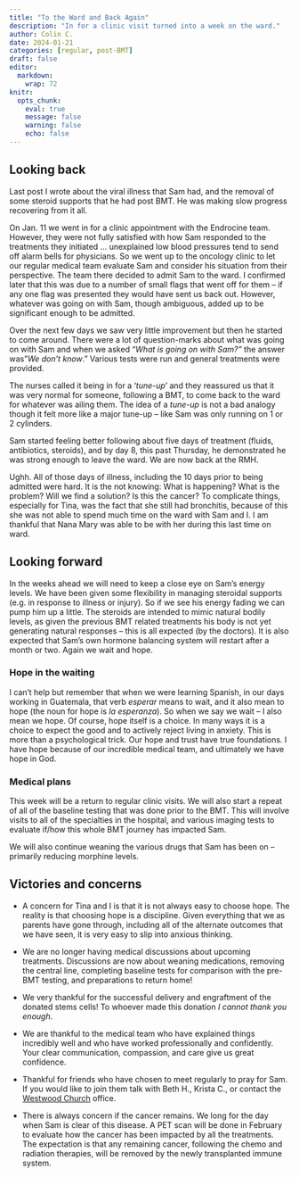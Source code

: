 ```yaml
---
title: "To the Ward and Back Again"
description: "In for a clinic visit turned into a week on the ward."
author: Colin C.
date: 2024-01-21
categories: [regular, post-BMT]
draft: false
editor: 
  markdown: 
    wrap: 72
knitr: 
  opts_chunk: 
    eval: true
    message: false
    warning: false
    echo: false
---
```


## Looking back

Last post I wrote about the viral illness that Sam had, and the removal
of some steroid supports that he had post BMT. He was making slow
progress recovering from it all.

On Jan. 11 we went in for a clinic appointment with the Endrocine team.
However, they were not fully satisfied with how Sam responded to the
treatments they initiated ... unexplained low blood pressures tend to
send off alarm bells for physicians. So we went up to the oncology
clinic to let our regular medical team evaluate Sam and consider his
situation from their perspective. The team there decided to admit Sam to
the ward. I confirmed later that this was due to a number of small flags
that went off for them – if any one flag was presented they would have
sent us back out. However, whatever was going on with Sam, though
ambiguous, added up to be significant enough to be admitted.

Over the next few days we saw very little improvement but then he
started to come around. There were a lot of question-marks about what
was going on with Sam and when we asked "*What is going on with Sam?"*
the answer was "*We don't know*." Various tests were run and general
treatments were provided.

The nurses called it being in for a '*tune-up*' and they reassured us
that it was very normal for someone, following a BMT, to come back to
the ward for whatever was ailing them. The idea of a *tune-up* is not a
bad analogy though it felt more like a major tune-up -- like Sam was
only running on 1 or 2 cylinders.

Sam started feeling better following about five days of treatment
(fluids, antibiotics, steroids), and by day 8, this past Thursday, he
demonstrated he was strong enough to leave the ward. We are now back at
the RMH.

Ughh. All of those days of illness, including the 10 days prior to being
admitted were hard. It is the not knowing: What is happening? What is
the problem? Will we find a solution? Is this the cancer? To complicate
things, especially for Tina, was the fact that she still had bronchitis,
because of this she was not able to spend much time on the ward with Sam
and I. I am thankful that Nana Mary was able to be with her during this
last time on ward.

## Looking forward

In the weeks ahead we will need to keep a close eye on Sam's energy
levels. We have been given some flexibility in managing steroidal
supports (e.g. in response to illness or injury). So if we see his
energy fading we can pump him up a little. The steroids are intended to
mimic natural bodily levels, as given the previous BMT related
treatments his body is not yet generating natural responses -- this is
all expected (by the doctors). It is also expected that Sam's own
hormone balancing system will restart after a month or two. Again we
wait and hope.

::: callout-note
### Hope in the waiting

I can't help but remember that when we were learning Spanish, in our
days working in Guatemala, that verb *esperar* means to wait, and it
also mean to hope (the noun for hope is *la esperanza*). So when we say
we wait -- I also mean we hope. Of course, hope itself is a choice. In
many ways it is a choice to expect the good and to actively reject
living in anxiety. This is more than a psychological trick. Our hope and
trust have true foundations. I have hope because of our incredible
medical team, and ultimately we have hope in God.
:::

### Medical plans

This week will be a return to regular clinic visits. We will also start
a repeat of all of the baseline testing that was done prior to the BMT.
This will involve visits to all of the specialties in the hospital, and
various imaging tests to evaluate if/how this whole BMT journey has
impacted Sam.

We will also continue weaning the various drugs that Sam has been on --
primarily reducing morphine levels.

## Victories and concerns

-   A concern for Tina and I is that it is not always easy to choose
    hope. The reality is that choosing hope is a discipline. Given
    everything that we as parents have gone through, including all of
    the alternate outcomes that we have seen, it is very easy to slip
    into anxious thinking.

-   We are no longer having medical discussions about upcoming
    treatments. Discussions are now about weaning medications, removing
    the central line, completing baseline tests for comparison with the
    pre-BMT testing, and preparations to return home!

-   We very thankful for the successful delivery and engraftment of the
    donated stems cells! To whoever made this donation *I cannot thank
    you enough*.

-   We are thankful to the medical team who have explained things
    incredibly well and who have worked professionally and confidently.
    Your clear communication, compassion, and care give us great
    confidence.

-   Thankful for friends who have chosen to meet regularly to pray for
    Sam. If you would like to join them talk with Beth H., Krista C., or
    contact the [Westwood Church](https://westwoodchurch.bc.ca) office.

-   There is always concern if the cancer remains. We long for the day
    when Sam is clear of this disease. A PET scan will be done in
    February to evaluate how the cancer has been impacted by all the
    treatments. The expectation is that any remaining cancer, following
    the chemo and radiation therapies, will be removed by the newly
    transplanted immune system.
